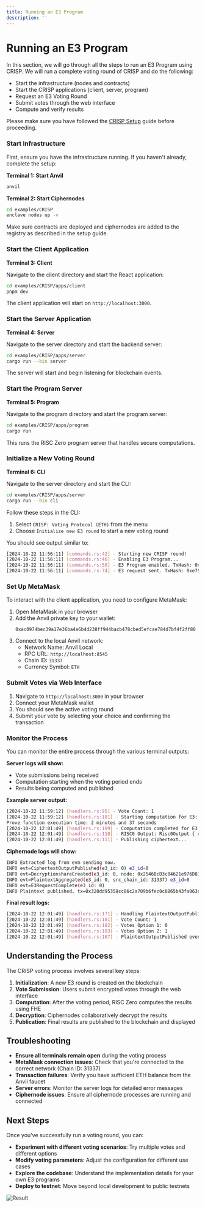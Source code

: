 ```yaml
---
title: Running an E3 Program
description: ''
---
```



# Running an E3 Program

In this section, we will go through all the steps to run an E3 Program using CRISP. We will run a complete voting round of CRISP and do the following:

- Start the infrastructure (nodes and contracts)
- Start the CRISP applications (client, server, program)
- Request an E3 Voting Round
- Submit votes through the web interface
- Compute and verify results

Please make sure you have followed the [CRISP Setup](/CRISP/setup) guide before proceeding.

<Steps>

### Start Infrastructure

First, ensure you have the infrastructure running. If you haven't already, complete the setup:

**Terminal 1: Start Anvil**
```sh
anvil
```

**Terminal 2: Start Ciphernodes**
```sh
cd examples/CRISP
enclave nodes up -v
```

Make sure contracts are deployed and ciphernodes are added to the registry as described in the setup guide.

### Start the Client Application

**Terminal 3: Client**

Navigate to the client directory and start the React application:

```sh
cd examples/CRISP/apps/client
pnpm dev
```

The client application will start on `http://localhost:3000`.

### Start the Server Application

**Terminal 4: Server**

Navigate to the server directory and start the backend server:

```sh
cd examples/CRISP/apps/server
cargo run --bin server
```

The server will start and begin listening for blockchain events.

### Start the Program Server

**Terminal 5: Program**

Navigate to the program directory and start the program server:

```sh
cd examples/CRISP/apps/program
cargo run
```

This runs the RISC Zero program server that handles secure computations.

### Initialize a New Voting Round

**Terminal 6: CLI**

Navigate to the server directory and start the CLI:

```sh
cd examples/CRISP/apps/server
cargo run --bin cli
```

Follow these steps in the CLI:

1. Select `CRISP: Voting Protocol (ETH)` from the menu
2. Choose `Initialize new E3 round` to start a new voting round

You should see output similar to:
```sh
[2024-10-22 11:56:11] [commands.rs:42] - Starting new CRISP round!
[2024-10-22 11:56:11] [commands.rs:46] - Enabling E3 Program...
[2024-10-22 11:56:11] [commands.rs:50] - E3 Program enabled. TxHash: 0xa391a4cd2dcc59f4bc6dd1f5ed1c78006dbba4556ea633f4b6a53e2271538682
[2024-10-22 11:56:11] [commands.rs:74] - E3 request sent. TxHash: 0xe7998b9748e3526f6ca992c9bb498beabe4f387b02240a23d0f42a2386d3c305
```

### Set Up MetaMask

To interact with the client application, you need to configure MetaMask:

1. Open MetaMask in your browser
2. Add the Anvil private key to your wallet:
   ```
   0xac0974bec39a17e36ba4a6b4d238ff944bacb478cbed5efcae784d7bf4f2ff80
   ```
3. Connect to the local Anvil network:
   - Network Name: Anvil Local
   - RPC URL: `http://localhost:8545`
   - Chain ID: `31337`
   - Currency Symbol: `ETH`

### Submit Votes via Web Interface

1. Navigate to `http://localhost:3000` in your browser
2. Connect your MetaMask wallet
3. You should see the active voting round
4. Submit your vote by selecting your choice and confirming the transaction

### Monitor the Process

You can monitor the entire process through the various terminal outputs:

**Server logs will show:**
- Vote submissions being received
- Computation starting when the voting period ends
- Results being computed and published

**Example server output:**
```sh
[2024-10-22 11:59:12] [handlers.rs:95] - Vote Count: 1
[2024-10-22 11:59:12] [handlers.rs:101] - Starting computation for E3: 0
Prove function execution time: 2 minutes and 37 seconds
[2024-10-22 12:01:49] [handlers.rs:109] - Computation completed for E3: 0
[2024-10-22 12:01:49] [handlers.rs:110] - RISC0 Output: Risc0Output { result: ComputeResult } ...
[2024-10-22 12:01:49] [handlers.rs:111] - Publishing ciphertext...
```

**Ciphernode logs will show:**
```sh
INFO Extracted log from evm sending now.
INFO evt=CiphertextOutputPublished(e3_id: 0) e3_id=0
INFO evt=DecryptionshareCreated(e3_id: 0, node: 0x2546BcD3c84621e976D8185a91A922aE77ECEc30) e3_id=0
INFO evt=PlaintextAggregated(e3_id: 0, src_chain_id: 31337) e3_id=0
INFO evt=E3RequestComplete(e3_id: 0)
INFO Plaintext published. tx=0x320dd95358cc86c2a709b6fec0c6865b43fa063cb61dfcb8a748005d4886f040
```

**Final result logs:**
```sh
[2024-10-22 12:01:49] [handlers.rs:171] - Handling PlaintextOutputPublished event...
[2024-10-22 12:01:49] [handlers.rs:181] - Vote Count: 1
[2024-10-22 12:01:49] [handlers.rs:182] - Votes Option 1: 0
[2024-10-22 12:01:49] [handlers.rs:183] - Votes Option 2: 1
[2024-10-22 12:01:49] [handlers.rs:187] - PlaintextOutputPublished event handled.
```

</Steps>

## Understanding the Process

The CRISP voting process involves several key steps:

1. **Initialization**: A new E3 round is created on the blockchain
2. **Vote Submission**: Users submit encrypted votes through the web interface
3. **Computation**: After the voting period, RISC Zero computes the results using FHE
4. **Decryption**: Ciphernodes collaboratively decrypt the results
5. **Publication**: Final results are published to the blockchain and displayed

## Troubleshooting

- **Ensure all terminals remain open** during the voting process
- **MetaMask connection issues**: Check that you're connected to the correct network (Chain ID: 31337)
- **Transaction failures**: Verify you have sufficient ETH balance from the Anvil faucet
- **Server errors**: Monitor the server logs for detailed error messages
- **Ciphernode issues**: Ensure all ciphernode processes are running and connected

## Next Steps

Once you've successfully run a voting round, you can:

- **Experiment with different voting scenarios**: Try multiple votes and different options
- **Modify voting parameters**: Adjust the configuration for different use cases
- **Explore the codebase**: Understand the implementation details for your own E3 programs
- **Deploy to testnet**: Move beyond local development to public testnets

![Result](/poll-result.png)

